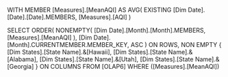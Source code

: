 ﻿WITH 
MEMBER [Measures].[MeanAQI] AS
    AVG(
        EXISTING [Dim Date].[Date].[Date].MEMBERS, 
        [Measures].[AQI] 
    )

SELECT 
  ORDER(
      NONEMPTY(
          [Dim Date].[Month].[Month].MEMBERS, 
          [Measures].[MeanAQI]
      ),
      [Dim Date].[Month].CURRENTMEMBER.MEMBER_KEY, ASC 
  ) ON ROWS,
  NON EMPTY 
  {
    [Dim States].[State Name].&[Hawaii],
    [Dim States].[State Name].&[Alabama],
    [Dim States].[State Name].&[Utah],
    [Dim States].[State Name].&[Georgia]
  } ON COLUMNS
FROM [OLAP6]
WHERE 
  ([Measures].[MeanAQI])
